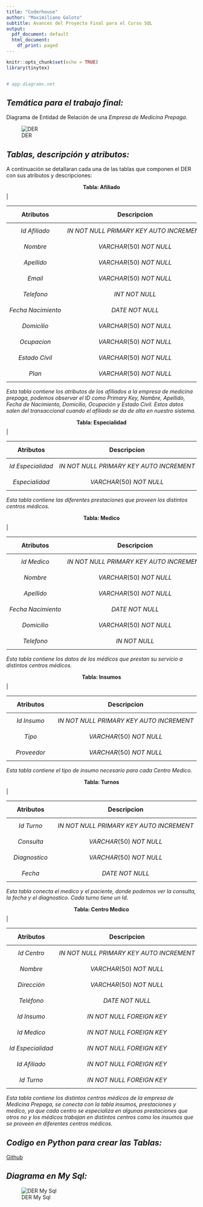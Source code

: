 ```yaml
---
title: "Coderhouse"
author: "Maximiliano Galoto"
subtitle: Avances del Proyecto Final para el Curso SQL
output:
  pdf_document: default
  html_document:
    df_print: paged
---
```


```r
knitr::opts_chunk$set(echo = TRUE)
library(tinytex)


# app.diagrams.net


```

## _Temática para el trabajo final:_

Diagrama de Entidad de Relación de una _Empresa de Medicina Prepaga_.



![DER](DER.png)



## _Tablas, descripción y atributos:_

A continuación se detallaran cada una de las tablas que componen el DER con sus atributos y descripciones:


| $$ \textbf{Tabla: Afiliado }$$ |
|$$ \textbf{Atributos}$$ | $$ \textbf{Descripcion}$$ | 
|-------|------------|
| $$ Id\:Afiliado$$     |   $$IN \:NOT\: NULL\: PRIMARY \:KEY\: AUTO\:INCREMENT$$         | 
| $$ Nombre$$     | $$VARCHAR(50) \:NOT \:NULL  $$         |
| $$ Apellido$$     | $$VARCHAR(50) \:NOT \:NULL  $$         | 
| $$ Email$$     | $$VARCHAR(50) \:NOT \:NULL  $$         | 
| $$ Telefono$$     | $$INT \:NOT \:NULL  $$         | 
| $$ Fecha\:Nacimiento$$     | $$DATE \:NOT \:NULL$$        | 
| $$ Domicilio$$     | $$VARCHAR(50) \:NOT \:NULL  $$            | 
| $$ Ocupacion$$     | $$VARCHAR(50) \:NOT \:NULL  $$            | 
| $$ Estado\:Civil$$     | $$VARCHAR(50) \:NOT \:NULL  $$            | 
| $$ Plan$$     | $$VARCHAR(50) \:NOT \:NULL  $$            | 

_Esta tabla contiene los atributos de los afiliados a la empresa de medicina prepaga, podemos observar el ID como Primary Key, Nombre, Apellido, Fecha de Nacimiento, Domicilio, Ocupación y Estado Civil. Estos datos salen del transaccional cuando el afiliado se da de alta en nuestro sistema. _



| $$ \textbf{Tabla: Especialidad }$$ |
|$$ \textbf{Atributos}$$ | $$ \textbf{Descripcion}$$ | 
|-------|------------|
| $$ Id\:Especialidad$$     |   $$IN \:NOT\: NULL\: PRIMARY \:KEY\: AUTO\:INCREMENT$$         | 
| $$ Especialidad$$     | $$VARCHAR(50) \:NOT \:NULL  $$         | 


_Esta tabla contiene las diferentes prestaciones que proveen los distintos centros médicos._


  

| $$ \textbf{Tabla: Medico }$$ |
|$$ \textbf{Atributos}$$ | $$ \textbf{Descripcion}$$ | 
|-------|------------|
| $$ Id\:Medico$$     |   $$IN \:NOT\: NULL\: PRIMARY \:KEY\: AUTO\:INCREMENT$$         | 
| $$ Nombre$$     | $$VARCHAR(50) \:NOT \:NULL  $$         |
| $$ Apellido$$     | $$VARCHAR(50) \:NOT \:NULL  $$         | 
| $$ Fecha\:Nacimiento$$     | $$DATE \:NOT \:NULL$$        | 
| $$ Domicilio$$     | $$VARCHAR(50) \:NOT \:NULL  $$            | 
| $$ Telefono$$     | $$IN \:NOT\: NULL  $$            | 

_Esta tabla contiene los datos de los médicos que prestan su servicio a distintos centros médicos._



| $$ \textbf{Tabla: Insumos }$$ |
|$$ \textbf{Atributos}$$ | $$ \textbf{Descripcion}$$ | 
|-------|------------|
| $$ Id\:Insumo$$     |   $$IN \:NOT\: NULL\: PRIMARY \:KEY\: AUTO\:INCREMENT$$         | 
| $$ Tipo$$     | $$VARCHAR(50) \:NOT \:NULL  $$         |
| $$ Proveedor$$     | $$VARCHAR(50) \:NOT \:NULL  $$         | 

_Esta tabla contiene el tipo de insumo necesario para cada Centro Medico._



| $$ \textbf{Tabla: Turnos }$$ |
|$$ \textbf{Atributos}$$ | $$ \textbf{Descripcion}$$ | 
|-------|------------|
| $$ Id\:Turno$$     |   $$IN \:NOT\: NULL\: PRIMARY \:KEY\: AUTO\:INCREMENT$$         | 
| $$ Consulta$$     | $$VARCHAR(50) \:NOT \:NULL  $$         |
| $$ Diagnostico$$     | $$VARCHAR(50) \:NOT \:NULL  $$         |
| $$ Fecha$$     | $$DATE \:NOT \:NULL $$         | 



_Esta tabla conecta el medico y el paciente, donde podemos ver la consulta, la fecha y el diagnostico. Cada turno tiene un Id._



| $$ \textbf{Tabla: Centro Medico }$$ |
|$$ \textbf{Atributos}$$ | $$ \textbf{Descripcion}$$ | 
|-------|------------|
| $$ Id\:Centro$$     |   $$IN \:NOT\: NULL\: PRIMARY \:KEY\: AUTO\:INCREMENT$$         | 
| $$ Nombre$$     | $$VARCHAR(50) \:NOT \:NULL  $$         |
| $$ Dirección$$     | $$VARCHAR(50) \:NOT \:NULL  $$         | 
| $$ Teléfono$$     | $$DATE \:NOT \:NULL$$        | 
| $$ Id\: Insumo$$     | $$IN \:NOT\: NULL\: FOREIGN \:KEY $$            | 
| $$ Id\: Medico$$     | $$IN \:NOT\: NULL\: FOREIGN \:KEY $$            | 
| $$ Id\: Especialidad$$     | $$IN \:NOT\: NULL\: FOREIGN \:KEY $$            | 
| $$ Id\: Afiliado$$     | $$IN \:NOT\: NULL\: FOREIGN \:KEY $$            | 
| $$ Id\: Turno$$     | $$IN \:NOT\: NULL\: FOREIGN \:KEY $$            | 

_Esta tabla contiene los distintos centros médicos de la empresa de Medicina Prepaga, se conecta con la tabla insumos, prestaciones y medico, ya que cada centro se especializa en algunas prestaciones que otros no y los médicos trabajan en distintos centros como los insumos que se proveen en diferentes centros médicos._




## _Codigo en Python para crear las Tablas:_


[Github](https://github.com/MGaloto/mysql_creando_database)


## _Diagrama en My Sql:_


![DER My Sql](REVERSE.png)

